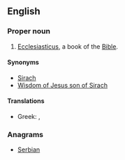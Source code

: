 ==English==
{{book of the Bible|Ben Sira}}

===Proper noun===
{{en-proper noun}}
# {{biblical}} [[Ecclesiasticus]], a book of the [[Bible]].

====Synonyms====
* [[Sirach ]]
* [[Wisdom of Jesus son of Sirach]]

====Translations====
{{trans-top|book of the Bible}}
* Greek: {{t|el|Σοφία Σειράχ||tr=Sofía Seirách}}, {{t|el|Σοφία Ίησου Σειράχ||tr=Sofía Íisou Seirách}}
{{trans-mid}}
{{trans-bottom}}

===Anagrams===
* [[Serbian#English|Serbian]]
